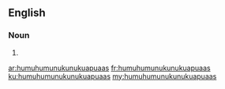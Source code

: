 ==English==

===Noun===
{{head|en|noun plural form}}

# {{plural of|humuhumunukunukuapuaa|lang=en}}

[[ar:humuhumunukunukuapuaas]]
[[fr:humuhumunukunukuapuaas]]
[[ku:humuhumunukunukuapuaas]]
[[my:humuhumunukunukuapuaas]]